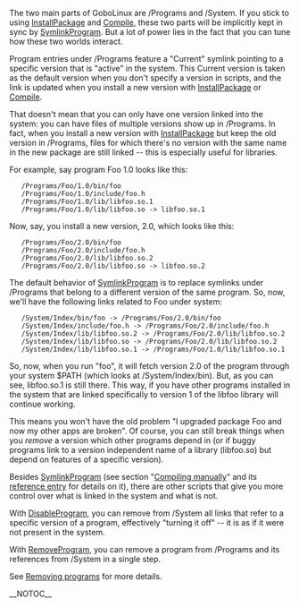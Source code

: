 The two main parts of GoboLinux are /Programs and /System. If you stick to using [[InstallPackage]] and [[Compile]], these two parts will be implicitly kept in sync by [[SymlinkProgram]]. But a lot of power lies in the fact that you can tune how these two worlds interact.

Program entries under /Programs feature a "Current" symlink pointing to a specific version that is "active" in the system. This Current version is taken as the default version when you don't specify a version in scripts, and the link is updated when you install a new version with [[InstallPackage]] or [[Compile]].

That doesn't mean that you can only have one version linked into the system: you can have files of multiple versions show up in /Programs. In fact, when you install a new version with [[InstallPackage]] but keep the old version in /Programs, files for which there's no version with the same name in the new package are still linked -- this is especially useful for libraries.

For example, say program Foo 1.0 looks like this:


    /Programs/Foo/1.0/bin/foo 
    /Programs/Foo/1.0/include/foo.h 
    /Programs/Foo/1.0/lib/libfoo.so.1 
    /Programs/Foo/1.0/lib/libfoo.so -> libfoo.so.1 


Now, say, you install a new version, 2.0, which looks like this:


    /Programs/Foo/2.0/bin/foo 
    /Programs/Foo/2.0/include/foo.h 
    /Programs/Foo/2.0/lib/libfoo.so.2 
    /Programs/Foo/2.0/lib/libfoo.so -> libfoo.so.2 


The default behavior of [[SymlinkProgram]] is to replace symlinks under /Programs that belong to a different version of the same program. So, now, we'll have the following links related to Foo under system:


    /System/Index/bin/foo -> /Programs/Foo/2.0/bin/foo 
    /System/Index/include/foo.h -> /Programs/Foo/2.0/include/foo.h 
    /System/Index/lib/libfoo.so.2 -> /Programs/Foo/2.0/lib/libfoo.so.2 
    /System/Index/lib/libfoo.so -> /Programs/Foo/2.0/lib/libfoo.so.2 
    /System/Index/lib/libfoo.so.1 -> /Programs/Foo/1.0/lib/libfoo.so.1 


So, now, when you run "foo", it will fetch version 2.0 of the program through your system $PATH (which looks at /System/Index/bin). But, as you can see, libfoo.so.1 is still there. This way, if you have other programs installed in the system that are linked specifically to version 1 of the libfoo library will continue working.

This means you won't have the old problem "I upgraded package Foo and now my other apps are broken". Of course, you can still break things when you ''remove'' a version which other programs depend in (or if buggy programs link to a version independent name of a library (libfoo.so) but depend on features of a specific version).

Besides [[SymlinkProgram]] (see section "[[Compiling manually]]" and its [[SymlinkProgram | reference entry]] for details on it), there are other scripts that give you more control over what is linked in the system and what is not.

With [[DisableProgram]], you can remove from /System all links that refer to a specific version of a program, effectively "turning it off" -- it is as if it were not present in the system.

With [[RemoveProgram]], you can remove a program from /Programs and its references from /System in a single step.

See [[Removing programs]] for more details.

__NOTOC__

